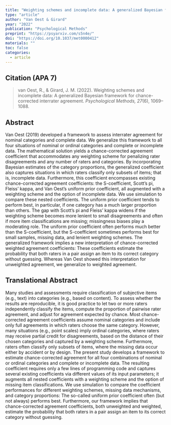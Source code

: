 ```yaml
---
title: "Weighting schemes and incomplete data: A generalized Bayesian framework for chance-corrected interrater agreement"
type: "article"
author: "Van Oest & Girard"
year: "2022"
publication: "Psychological Methods"
preprint: "https://psyarxiv.com/s5n4e/"
doi: "https://doi.org/10.1037/met0000412"
materials: ""
toc: false
categories:
  - article
---
```


## Citation (APA 7)

> van Oest, R., & Girard, J. M. (2022). Weighting schemes and incomplete data: A generalized Bayesian framework for chance-corrected interrater agreement. *Psychological Methods, 27*(6), 1069–1088.


## Abstract

Van Oest (2019) developed a framework to assess interrater agreement for nominal categories and complete data. We generalize this framework to all four situations of nominal or ordinal categories and complete or incomplete data. The mathematical solution yields a chance-corrected agreement coefficient that accommodates any weighting scheme for penalizing rater disagreements and any number of raters and categories. By incorporating Bayesian estimates of the category proportions, the generalized coefficient also captures situations in which raters classify only subsets of items; that is, incomplete data. Furthermore, this coefficient encompasses existing chance-corrected agreement coefficients: the S-coefficient, Scott’s pi, Fleiss’ kappa, and Van Oest’s uniform prior coefficient, all augmented with a weighting scheme and the option of incomplete data. We use simulation to compare these nested coefficients. The uniform prior coefficient tends to perform best, in particular, if one category has a much larger proportion than others. The gap with Scott’s pi and Fleiss’ kappa widens if the weighting scheme becomes more lenient to small disagreements and often if more item classifications are missing; missingness biases play a moderating role. The uniform prior coefficient often performs much better than the S-coefficient, but the S-coefficient sometimes performs best for small samples, missing data, and lenient weighting schemes. The generalized framework implies a new interpretation of chance-corrected weighted agreement coefficients: These coefficients estimate the probability that both raters in a pair assign an item to its correct category without guessing. Whereas Van Oest showed this interpretation for unweighted agreement, we generalize to weighted agreement. 

## Translational Abstract

Many studies and assessments require classification of subjective items (e.g., text) into categories (e.g., based on content). To assess whether the results are reproducible, it is good practice to let two or more raters independently classify the items, compute the proportion of pairwise rater agreement, and adjust for agreement expected by chance. Most chance-corrected agreement coefficients assume nominal categories and include only full agreements in which raters choose the same category. However, many situations (e.g., point scales) imply ordinal categories, where raters may receive partial credit for disagreements, based on the distance of their chosen categories and captured by a weighting scheme. Furthermore, raters often classify only subsets of items, where the missing data occur either by accident or by design. The present study develops a framework to estimate chance-corrected agreement for all four combinations of nominal or ordinal categories and complete or incomplete data. The resulting coefficient requires only a few lines of programming code and captures several existing coefficients via different values of its input parameters; it augments all nested coefficients with a weighting scheme and the option of missing item classifications. We use simulation to compare the coefficient performances for different weighting schemes, missing data mechanisms, and category proportions: The so-called uniform prior coefficient often (but not always) performs best. Furthermore, our framework implies that chance-corrected agreement coefficients, both unweighted and weighted, estimate the probability that both raters in a pair assign an item to its correct category without guessing.

